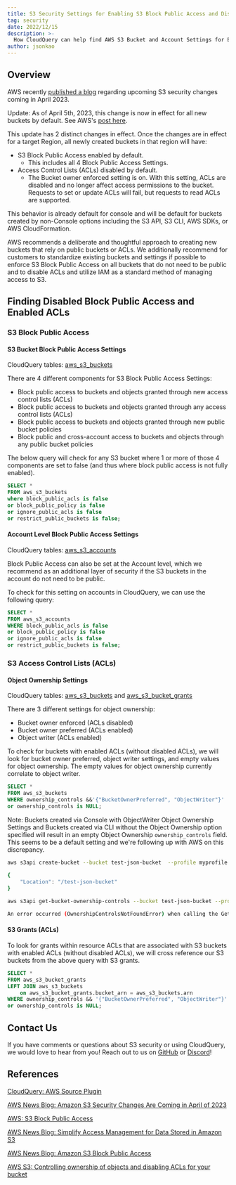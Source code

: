 ```yaml
---
title: S3 Security Settings for Enabling S3 Block Public Access and Disabling ACLs
tag: security
date: 2022/12/15
description: >-
  How CloudQuery can help find AWS S3 Bucket and Account Settings for Block Public Access and Access Control Lists (ACLs).  Amazon is changing S3 security default behavior to enable Block Public Access and disable Access Control Lists.
author: jsonkao
---
```



<BlogHeader/>

## Overview

AWS recently [published a blog](https://aws.amazon.com/blogs/aws/heads-up-amazon-s3-security-changes-are-coming-in-april-of-2023/) regarding upcoming S3 security changes coming in April 2023.

Update: As of April 5th, 2023, this change is now in effect for all new buckets by default.  See AWS's [post here](https://aws.amazon.com/about-aws/whats-new/2023/04/amazon-s3-two-security-best-practices-buckets-default/). 

This update has 2 distinct changes in effect.   Once the changes are in effect for a target Region, all newly created buckets in that region will have:

- S3 Block Public Access enabled by default.
    - This includes all 4 Block Public Access Settings.
- Access Control Lists (ACLs) disabled by default.
    - The Bucket owner enforced setting is on.  With this setting, ACLs are disabled and no longer affect access permissions to the bucket.  Requests to set or update ACLs will fail, but requests to read ACLs are supported.

This behavior is already default for console and will be default for buckets created by non-Console options including the S3 API, S3 CLI, AWS SDKs, or AWS CloudFormation.

AWS recommends a deliberate and thoughtful approach to creating new buckets that rely on public buckets or ACLs.  We additionally recommend for customers to standardize existing buckets and settings if possible to enforce S3 Block Public Access on all buckets that do not need to be public and to disable ACLs and utilize IAM as a standard method of managing access to S3.

## Finding Disabled Block Public Access and Enabled ACLs

### S3 Block Public Access

#### S3 Bucket Block Public Access Settings

CloudQuery tables: [aws_s3_buckets](https://hub.cloudquery.io/plugins/source/cloudquery/aws/tables/aws_s3_buckets) 

There are 4 different components for S3 Block Public Access Settings:

- Block public access to buckets and objects granted through new access control lists (ACLs)
- Block public access to buckets and objects granted through any access control lists (ACLs)
- Block public access to buckets and objects granted through new public bucket policies
- Block public and cross-account access to buckets and objects through any public bucket policies

The below query will check for any S3 bucket where 1 or more of those 4 components are set to false (and thus where block public access is not fully enabled).

```sql copy
SELECT * 
FROM aws_s3_buckets 
where block_public_acls is false 
or block_public_policy is false 
or ignore_public_acls is false 
or restrict_public_buckets is false;
```

#### Account Level Block Public Access Settings

CloudQuery tables: [aws_s3_accounts](https://hub.cloudquery.io/plugins/source/cloudquery/aws/tables/aws_s3_accounts)

Block Public Access can also be set at the Account level, which we recommend as an additional layer of security if the S3 buckets in the account do not need to be public.

To check for this setting on accounts in CloudQuery, we can use the following query:

```sql copy
SELECT * 
FROM aws_s3_accounts 
WHERE block_public_acls is false 
or block_public_policy is false 
or ignore_public_acls is false 
or restrict_public_buckets is false;
```

### S3 Access Control Lists (ACLs)

#### Object Ownership Settings

CloudQuery tables: [aws_s3_buckets](https://hub.cloudquery.io/plugins/source/cloudquery/aws/tables/aws_s3_buckets) and [aws_s3_bucket_grants](https://hub.cloudquery.io/plugins/source/cloudquery/aws/tables/aws_s3_bucket_grants)

There are 3 different settings for object ownership: 

- Bucket owner enforced (ACLs disabled)
- Bucket owner preferred (ACLs enabled)
- Object writer (ACLs enabled)

To check for buckets with enabled ACLs (without disabled ACLs), we will look for bucket owner preferred, object writer settings, and empty values for object ownership.  The empty values for object ownership currently correlate to object writer.

```sql copy
SELECT * 
FROM aws_s3_buckets 
WHERE ownership_controls &&'{"BucketOwnerPreferred", "ObjectWriter"}' 
or ownership_controls is NULL;
```

Note: Buckets created via Console with ObjectWriter Object Ownership Settings and Buckets created via CLI without the Object Ownership option specified will result in an empty Object Ownership `ownership_controls` field.  This seems to be a default setting and we're following up with AWS on this discrepancy.

```bash copy
aws s3api create-bucket --bucket test-json-bucket  --profile myprofile --region us-east-1
 
{
    "Location": "/test-json-bucket"
}

aws s3api get-bucket-ownership-controls --bucket test-json-bucket --profile myprofile

An error occurred (OwnershipControlsNotFoundError) when calling the GetBucketOwnershipControls operation: The bucket ownership controls were not found
```

#### S3 Grants (ACLs)

To look for grants within resource ACLs that are associated with S3 buckets with enabled ACLs (without disabled ACLs), we will cross reference our S3 buckets from the above query with S3 grants.

```sql copy
SELECT * 
FROM aws_s3_bucket_grants 
LEFT JOIN aws_s3_buckets 
	on aws_s3_bucket_grants.bucket_arn = aws_s3_buckets.arn 
WHERE ownership_controls && '{"BucketOwnerPreferred", "ObjectWriter"}'
or ownership_controls is NULL;
```

## Contact Us

If you have comments or questions about S3 security or using CloudQuery, we would love to hear from you! Reach out to us on [GitHub](https://github.com/cloudquery/cloudquery) or [Discord](https://cloudquery.io/discord)!

## References

[CloudQuery: AWS Source Plugin](https://hub.cloudquery.io/plugins/source/cloudquery/aws)

[AWS News Blog: Amazon S3 Security Changes Are Coming in April of 2023](https://aws.amazon.com/blogs/aws/heads-up-amazon-s3-security-changes-are-coming-in-april-of-2023/)

[AWS: S3 Block Public Access](https://aws.amazon.com/blogs/aws/amazon-s3-block-public-access-another-layer-of-protection-for-your-accounts-and-buckets/)

[AWS News Blog: Simplify Access Management for Data Stored in Amazon S3](https://aws.amazon.com/blogs/aws/new-simplify-access-management-for-data-stored-in-amazon-s3/)

[AWS News Blog: Amazon S3 Block Public Access](https://aws.amazon.com/blogs/aws/amazon-s3-block-public-access-another-layer-of-protection-for-your-accounts-and-buckets/) 

[AWS S3: Controlling ownership of objects and disabling ACLs for your bucket](https://docs.aws.amazon.com/AmazonS3/latest/userguide/about-object-ownership.html)

